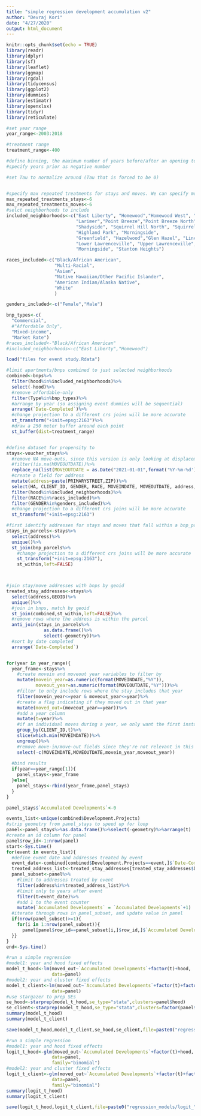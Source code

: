 ```yaml
---
title: "simple regression development accumulation v2"
author: "Devraj Kori"
date: "4/27/2020"
output: html_document
---
```


```r
knitr::opts_chunk$set(echo = TRUE)
library(readr)
library(dplyr)
library(sf)
library(leaflet)
library(ggmap)
library(rgdal)
library(tidycensus)
library(ggplot2)
library(dummies)
library(estimatr)
library(openxlsx)
library(tidyr)
library(reticulate)
```

```r

#set year range
year_range<-2003:2018

#treatment range
treatment_range<-400

#define binning, the maximum number of years before/after an opening to include
#specify years prior as negative number

#set Tau to normalize around (Tau that is forced to be 0)


#specify max repeated treatments for stays and moves. We can specify more possible repeated treatments with stays than moves because the dataset is much larger, so we have far more degrees of freedom to play with
max_repeated_treatments_stays<-6
max_repeated_treatments_moves<-6
#selct neighborhoods to include
included_neighborhoods<-c("East Liberty", "Homewood","Homewood West", "Homewood South","Homewood North",
                          "Larimer","Point Breeze","Point Breeze North", "East Hills", "Swisshelm Park",
                          "Shadyside", "Squirrel Hill North", "Squirrel Hill South", "Garfield", "Bloomfield",
                          "Highland Park", "Morningside",
                          "Greenfield", "Hazelwood","Glen Hazel", "Lincoln-Lemington-Belmar",
                          "Lower Lawrenceville", "Upper Lawrenceville", "Central Lawrenceville",
                          "Morningside", "Stanton Heights")

races_included<-c("Black/African American",
                  "Multi-Racial",
                  "Asian",
                  "Native Hawaiian/Other Pacific Islander",
                  "American Indian/Alaska Native",
                  "White"
                  )

genders_included<-c("Female","Male")

bnp_types<-c(
  "Commercial",
  #"Affordable Only",
  "Mixed-income",
  "Market Rate")
#races_included<-"Black/African American"
#included_neighborhoods<-c("East Liberty","Homewood")
```


```r
load("files for event study.Rdata")

#limit apartments/bnps combined to just selected neighborhoods
combined<-bnps%>%
  filter(hood%in%included_neighborhoods)%>%
  select(-hood)%>%
  #remove affordable-only
  filter(Type%in%bnp_types)%>%
  #arrange by year (so assigning event dummies will be sequential)
  arrange(`Date-Completed`)%>%
  #change projection to a different crs joins will be more accurate
  st_transform("+init=epsg:2163")%>%
  #draw a 250 meter buffer around each point
  st_buffer(dist=treatment_range)


#define dataset for propensity to  
stays<-voucher_stays%>%
  #remove NA move-outs, since this version is only looking at displacements
  #filter(!is.na(MOVEOUTDATE))%>%
  replace_na(list(MOVEOUTDATE = as.Date("2021-01-01",format('%Y-%m-%d'))))%>%
  #create a field for address
  mutate(address=paste(PRIMARYSTREET,ZIP))%>%
  select(HA, CLIENT_ID, GENDER, RACE, MOVEINDATE, MOVEOUTDATE, address, hood,GEOID,geometry)%>%
  filter(hood%in%included_neighborhoods)%>%
  filter(RACE%in%races_included)%>%
  filter(GENDER%in%genders_included)%>%
  #change projection to a different crs joins will be more accurate
  st_transform("+init=epsg:2163")


```


```r
#first identify addresses for stays and moves that fall within a bnp_parcel
stays_in_parcels<-stays%>%
  select(address)%>%
  unique()%>%
  st_join(bnp_parcels%>%
    #change projection to a different crs joins will be more accurate
    st_transform("+init=epsg:2163"),
    st_within,left=FALSE)



#join stay/move addresses with bnps by geoid
treated_stay_addresses<-stays%>%
  select(address,GEOID)%>%
  unique()%>%
  #join in bnps, match by geoid
  st_join(combined,st_within,left=FALSE)%>%
  #remove rows where the address is within the parcel
  anti_join(stays_in_parcels%>%
              as.data.frame()%>%
              select(-geometry))%>%
  #sort by date completed
  arrange(`Date-Completed`)



```


```r
for(year in year_range){
  year_frame<-stays%>%
    #create movein and moveout year variables to filter by
    mutate(movein_year=as.numeric(format(MOVEINDATE,"%Y")),
           moveout_year=as.numeric(format(MOVEOUTDATE,"%Y")))%>%
    #filter to only include rows where the stay includes that year
    filter(movein_year<=year & moveout_year<=year)%>%
    #create a flag indicating if they moved out in that year
    mutate(moved_out=(moveout_year==year))%>%
    #add a year column
    mutate(t=year)%>%
    #if an individual moves during a year, we only want the first instance of them moving, so only grab row corresponding to the earlier move-in date
    group_by(CLIENT_ID,t)%>%
    slice(which.min(MOVEINDATE))%>%
    ungroup()%>%
    #remove move-in/move-out fields since they're not relevant in this structure
    select(-c(MOVEINDATE,MOVEOUTDATE,movein_year,moveout_year))
    
  #bind results
  if(year==year_range[1]){
    panel_stays<-year_frame
  }else{
    panel_stays<-rbind(year_frame,panel_stays)
  }
}

```

```r

panel_stays$`Accumulated Developments`<-0

events_list<-unique(combined$Development.Projects)
#strip geometry from panel_stays to speed up for loop
panel<-panel_stays%>%as.data.frame()%>%select(-geometry)%>%arrange(t)
#create an id column for panel
panel$row_id<-1:nrow(panel)
start<-Sys.time()
for(event in events_list){
  #define event date and addresses treated by event 
  event_date<-combined[combined$Development.Projects==event,]$`Date-Completed`
  treated_address_list<-treated_stay_addresses[treated_stay_addresses$Development.Projects==event,]$address
  panel_subset<-panel%>%
    #limit to addresses treated by event
    filter(address%in%treated_address_list)%>%
    #limit only to years after event
    filter(t>event_date)%>%
    #add 1 to the event counter
    mutate(`Accumulated Developments` = `Accumulated Developments`+1)
  #iterate through rows in panel_subset, and update value in panel
  if(nrow(panel_subset)>=1){
    for(i in 1:nrow(panel_subset)){
      panel[panel$row_id==panel_subset[i,]$row_id,]$`Accumulated Developments`<-panel_subset[i,]$`Accumulated Developments`
  }}
}
end<-Sys.time()

```

```r
#run a simple regression
#model1: year and hood fixed effects
model_t_hood<-lm(moved_out~`Accumulated Developments`+factor(t)+hood,
                 data=panel)
#model2: year and cluster fixed effects
model_t_client<-lm(moved_out~`Accumulated Developments`+factor(t)+factor(CLIENT_ID),
                 data=panel)
#use stargazer to prep SEs
se_hood<-starprep(model_t_hood,se_type="stata",clusters=panel$hood)
se_client<-starprep(model_t_hood,se_type="stata",clusters=factor(panel$CLIENT_ID))
summary(model_t_hood)
summary(model_t_client)

save(model_t_hood,model_t_client,se_hood,se_client,file=paste0("regression_models/",max_repeated_treatments_stays,"_treatments_",treatment_range,"_radius.Rdata"))
```

```r
#run a simple regression
#model1: year and hood fixed effects
logit_t_hood<-glm(moved_out~`Accumulated Developments`+factor(t)+hood,
                 data=panel,
                 family="binomial")
#model2: year and cluster fixed effects
logit_t_client<-glm(moved_out~`Accumulated Developments`+factor(t)+factor(CLIENT_ID),
                 data=panel,
                 family="binomial")
summary(logit_t_hood)
summary(logit_t_client)

save(logit_t_hood,logit_t_client,file=paste0("regression_models/logit_",max_repeated_treatments_stays,"_treatments_",treatment_range,"_radius.Rdata"))
```